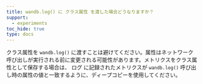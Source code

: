 ```yaml
---
title: wandb.log() に クラス属性 を渡した場合どうなりますか？
support:
  - experiments
toc_hide: true
type: docs
---
```

クラス属性を `wandb.log()` に渡すことは避けてください。属性はネットワーク呼び出しが実行される前に変更される可能性があります。メトリクスをクラス属性として保存する場合は、 ログ に記録されたメトリクスが `wandb.log()` 呼び出し時の属性の値と一致するように、ディープコピーを使用してください。